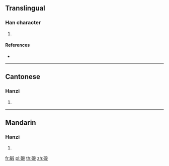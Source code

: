 {{character info/new}}
==Translingual==

===Han character===
{{Han char|rn=112|rad=石|as=09|sn=14|four=17647|canj=MRHJE}}

# {{defn|Han|sort=石09}}

====References====
* {{Han ref|kx=0833.150|dkj=24340|dj=1250.050|hdz=42444.060|uh=78AB|ud=30891|bh=E2F1|bd=58097}}

----

==Cantonese==

===Hanzi===
{{yue-hanzi|jyut=|y=dyun3}}

# {{defn|lang=yue|sort=石09}}

----

==Mandarin==

===Hanzi===
{{cmn-hanzi|pin=[[duàn]] ([[duan4]])|wg=tuan<sup>4</sup>}}

# {{defn|lang=cmn|sort=石09}}

[[fr:碫]]
[[pl:碫]]
[[th:碫]]
[[zh:碫]]